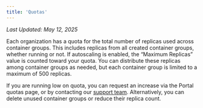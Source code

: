 ```yaml
---
title: 'Quotas'
---
```


_Last Updated: May 12, 2025_

Each organization has a quota for the total number of replicas used across container groups. This includes replicas from
all created container groups, whether running or not. If autoscaling is enabled, the “Maximum Replicas” value is counted
toward your quota. You can distribute these replicas among container groups as needed, but each container group is
limited to a maximum of 500 replicas.

If you are running low on quota, you can request an increase via the Portal quotas page, or by contacting our
[support team](mailto:cloud@salad.com). Alternatively, you can delete unused container groups or reduce their replica
count.
